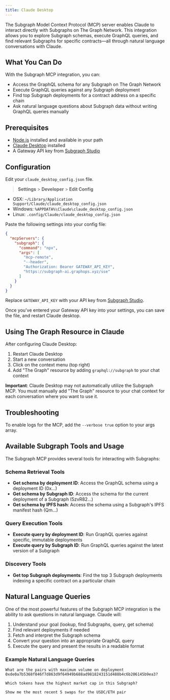 ```yaml
---
title: Claude Desktop
---
```


The Subgraph Model Context Protocol (MCP) server enables Claude to interact directly with Subgraphs on The Graph Network. This integration allows you to explore Subgraph schemas, execute GraphQL queries, and find relevant Subgraphs for specific contracts—all through natural language conversations with Claude.

## What You Can Do

With the Subgraph MCP integration, you can:

- Access the GraphQL schema for any Subgraph on The Graph Network
- Execute GraphQL queries against any Subgraph deployment
- Find top Subgraph deployments for a contract address on a specific chain
- Ask natural language questions about Subgraph data without writing GraphQL queries manually

## Prerequisites

- [Node.js](https://nodejs.org/en) installed and available in your path
- [Claude Desktop](https://claude.ai/download) installed
- A Gateway API key from [Subgraph Studio](https://thegraph.com/studio/)

## Configuration

Edit your `claude_desktop_config.json` file.

> **Settings** > **Developer** > **Edit Config**

- OSX: `~/Library/Application Support/Claude/claude_desktop_config.json`
- Windows: `%APPDATA%\Claude\claude_desktop_config.json`
- Linux: `.config/Claude/claude_desktop_config.json`

Paste the following settings into your config file:

```json label="claude_desktop_config.json"
{
  "mcpServers": {
    "subgraph": {
      "command": "npx",
      "args": [
        "mcp-remote",
        "--header",
        "Authorization: Bearer GATEWAY_API_KEY",
        "https://subgraph-ai.graphops.xyz/sse"
      ]
    }
  }
}
```

Replace `GATEWAY_API_KEY` with your API key from [Subgraph Studio](https://thegraph.com/studio/).

Once you've entered your Gateway API key into your settings, you can save the file, and restart Claude desktop.

## Using The Graph Resource in Claude

After configuring Claude Desktop:

1. Restart Claude Desktop
2. Start a new conversation
3. Click on the context menu (top right)
4. Add "The Graph" resource by adding `graphql://subgraph` to your chat context

**Important**: Claude Desktop may not automatically utilize the Subgraph MCP. You must manually add "The Graph" resource to your chat context for each conversation where you want to use it.

## Troubleshooting

To enable logs for the MCP, add the `--verbose true` option to your args array.

## Available Subgraph Tools and Usage

The Subgraph MCP provides several tools for interacting with Subgraphs:

### Schema Retrieval Tools

- **Get schema by deployment ID**: Access the GraphQL schema using a deployment ID (0x...)
- **Get schema by Subgraph ID**: Access the schema for the current deployment of a Subgraph (5zvR82...)
- **Get schema by IPFS hash**: Access the schema using a Subgraph's IPFS manifest hash (Qm...)

### Query Execution Tools

- **Execute query by deployment ID**: Run GraphQL queries against specific, immutable deployments
- **Execute query by Subgraph ID**: Run GraphQL queries against the latest version of a Subgraph

### Discovery Tools

- **Get top Subgraph deployments**: Find the top 3 Subgraph deployments indexing a specific contract on a particular chain

## Natural Language Queries

One of the most powerful features of the Subgraph MCP integration is the ability to ask questions in natural language. Claude will:

1. Understand your goal (lookup, find Subgraphs, query, get schema)
2. Find relevant deployments if needed
3. Fetch and interpret the Subgraph schema
4. Convert your question into an appropriate GraphQL query
5. Execute the query and present the results in a readable format

### Example Natural Language Queries

```
What are the pairs with maximum volume on deployment 0xde0a7b5368f846f7d863d9f64949b688ad9818243151d488b4c6b206145b9ea3?
```

```
Which tokens have the highest market cap in this Subgraph?
```

```
Show me the most recent 5 swaps for the USDC/ETH pair
```
